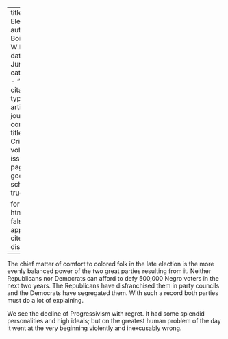 
---
title: 'The Election'
author: Du Bois, W.E.B.
date: Jun. 1914
categories: 
  - ""
citation: 
  type: article-journal
  container-title: The Crisis
  volume: 9
  issue: 2
  page: 82
google-scholar: true

format:
  html:
    toc: false
    appendix-cite-as: display
---



The chief matter of comfort to colored folk in the late election is the more evenly balanced power of the two great parties resulting from it. Neither Republicans nor Democrats can afford to defy 500,000 Negro voters in the next two years. The Republicans have disfranchised them in party councils and the Democrats have segregated them. With such a record both parties must do a lot of explaining.

We see the decline of Progressivism with regret. It had some splendid personalities and high ideals; but on the greatest human problem of the day it went at the very beginning violently and inexcusably wrong.

